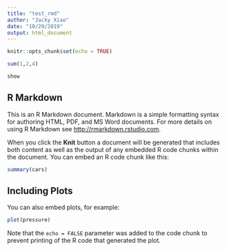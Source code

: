 ```yaml
---
title: "test_rmd"
author: "Jacky Xiao"
date: "10/29/2019"
output: html_document
---
```


```r
knitr::opts_chunk$set(echo = TRUE)
```

```r
sum(1,2,4)

show
```

## R Markdown

This is an R Markdown document. Markdown is a simple formatting syntax for authoring HTML, PDF, and MS Word documents. For more details on using R Markdown see <http://rmarkdown.rstudio.com>.

When you click the **Knit** button a document will be generated that includes both content as well as the output of any embedded R code chunks within the document. You can embed an R code chunk like this:

```r
summary(cars)
```

## Including Plots

You can also embed plots, for example:

```r
plot(pressure)
```

Note that the `echo = FALSE` parameter was added to the code chunk to prevent printing of the R code that generated the plot.
